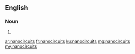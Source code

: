 ==English==

===Noun===
{{head|en|plural}}

# {{plural of|nanocircuit|lang=en|nocat=1}}

[[ar:nanocircuits]]
[[fr:nanocircuits]]
[[ku:nanocircuits]]
[[mg:nanocircuits]]
[[my:nanocircuits]]